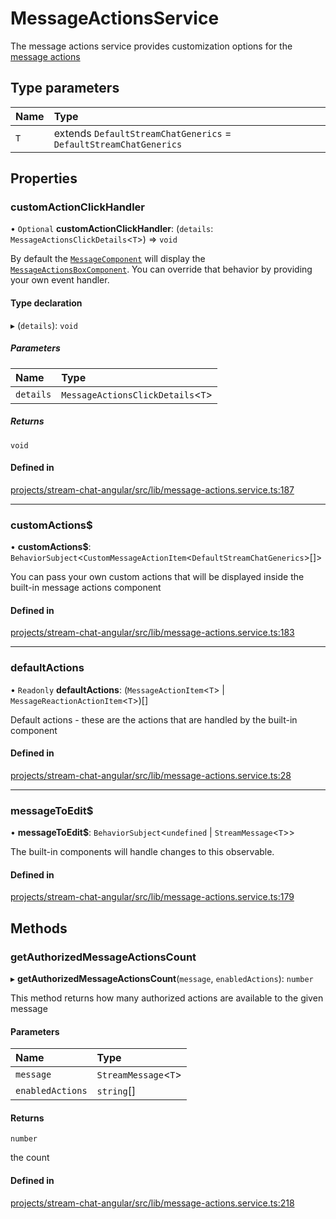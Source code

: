 # MessageActionsService

The message actions service provides customization options for the [message actions](../../components/MessageActionsBoxComponent)

## Type parameters

| Name | Type                                                              |
| :--- | :---------------------------------------------------------------- |
| `T`  | extends `DefaultStreamChatGenerics` = `DefaultStreamChatGenerics` |

## Properties

### customActionClickHandler

• `Optional` **customActionClickHandler**: (`details`: `MessageActionsClickDetails`\<`T`\>) => `void`

By default the [`MessageComponent`](../../components/MessageComponent) will display the [`MessageActionsBoxComponent`](../../components/MessageActionsBoxComponent). You can override that behavior by providing your own event handler.

#### Type declaration

▸ (`details`): `void`

##### Parameters

| Name      | Type                                |
| :-------- | :---------------------------------- |
| `details` | `MessageActionsClickDetails`\<`T`\> |

##### Returns

`void`

#### Defined in

[projects/stream-chat-angular/src/lib/message-actions.service.ts:187](https://github.com/GetStream/stream-chat-angular/blob/644fe55a3c4ea0194632f705888e654451d04c1b/projects/stream-chat-angular/src/lib/message-actions.service.ts#L187)

---

### customActions$

• **customActions$**: `BehaviorSubject`\<`CustomMessageActionItem`\<`DefaultStreamChatGenerics`\>[]\>

You can pass your own custom actions that will be displayed inside the built-in message actions component

#### Defined in

[projects/stream-chat-angular/src/lib/message-actions.service.ts:183](https://github.com/GetStream/stream-chat-angular/blob/644fe55a3c4ea0194632f705888e654451d04c1b/projects/stream-chat-angular/src/lib/message-actions.service.ts#L183)

---

### defaultActions

• `Readonly` **defaultActions**: (`MessageActionItem`\<`T`\> \| `MessageReactionActionItem`\<`T`\>)[]

Default actions - these are the actions that are handled by the built-in component

#### Defined in

[projects/stream-chat-angular/src/lib/message-actions.service.ts:28](https://github.com/GetStream/stream-chat-angular/blob/644fe55a3c4ea0194632f705888e654451d04c1b/projects/stream-chat-angular/src/lib/message-actions.service.ts#L28)

---

### messageToEdit$

• **messageToEdit$**: `BehaviorSubject`\<`undefined` \| `StreamMessage`\<`T`\>\>

The built-in components will handle changes to this observable.

#### Defined in

[projects/stream-chat-angular/src/lib/message-actions.service.ts:179](https://github.com/GetStream/stream-chat-angular/blob/644fe55a3c4ea0194632f705888e654451d04c1b/projects/stream-chat-angular/src/lib/message-actions.service.ts#L179)

## Methods

### getAuthorizedMessageActionsCount

▸ **getAuthorizedMessageActionsCount**(`message`, `enabledActions`): `number`

This method returns how many authorized actions are available to the given message

#### Parameters

| Name             | Type                   |
| :--------------- | :--------------------- |
| `message`        | `StreamMessage`\<`T`\> |
| `enabledActions` | `string`[]             |

#### Returns

`number`

the count

#### Defined in

[projects/stream-chat-angular/src/lib/message-actions.service.ts:218](https://github.com/GetStream/stream-chat-angular/blob/644fe55a3c4ea0194632f705888e654451d04c1b/projects/stream-chat-angular/src/lib/message-actions.service.ts#L218)
